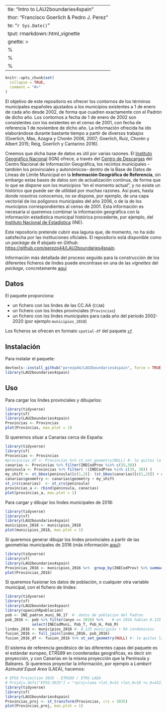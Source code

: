   ---
title: "Intro to LAU2boundaries4spain"
author: "Francisco Goerlich & Pedro J. Perez"
date: "`r Sys.Date()`"
output: rmarkdown::html_vignette
vignette: >
  %\VignetteIndexEntry{Intro to LAU2boundaries4spain}
  %\VignetteEngine{knitr::rmarkdown}
  %\VignetteEncoding{UTF-8}
---

```r
knitr::opts_chunk$set(
  collapse = TRUE,
  comment = "#>"
)
```


El objetivo de este repositorio es ofrecer los contornos de los términos municipales españoles ajustados a los municipios existentes a 1 de enero de cada año desde 2002, de forma que cuadren exactamente con el Padrón de dicho año. Los contornos a fecha de 1 de enero de 2002 son consistentes con los existentes en el censo de 2001, con fecha de referencia 1 de noviembre de dicho año. La información ofrecida ha ido elaborándose durante bastante tiempo a partir de diversos trabajos (Goerlich, Mas, Azagra y Chorén 2006, 2007; Goerlich, Ruiz, Chorén y Albert 2015; Reig, Goerlich y Cantarino 2016).

Creemos que dicha base de datos es útil por varias razones. El [Instituto Geográfico Nacional](http://www.ign.es/web/ign/portal) (IGN) ofrece, a través del [Centro de Descargas](http://centrodedescargas.cnig.es/CentroDescargas/index.jsp) del Centro Nacional de Información Geográfica, los recintos municipales --también los provinciales y autonómicos-- dentro de la Base de Datos de Líneas de Límite Municipal en la **Información Geográfica de Referencia**, sin embargo estas bases de datos son de actualización continua, de forma que lo que se dispone son los municipios "en el momento actual", y no existe un histórico que puede ser de utilidad por muchas razones. Así pues, hasta donde nosotros conocemos, no se dispone, por ejemplo, de una capa vectorial de los polígonos municipales del año 2006, o de la de los municipios correspondientes al censo de 2001. Esta información es necesaria si queremos combinar la información geográfica con la información estadística municipal histórica procedente, por ejemplo, del [Instituto Nacional de Estadística](http://www.ine.es/) (INE).

Este repositorio pretende cubrir esa laguna que, de momento, no ha sido satisfecha por las instituciones oficiales. El repositorio está disponible como un _package_ de _R_ alojado en _Github_: <https://github.com/perezp44/LAU2boundaries4spain>.

Información más detallada del proceso seguido para la construcción de los diferentes ficheros de lindes puede encontrase en una de las *vignettes* del *package*, concretamente [aquí](https://htmlpreview.github.io/?https://github.com/perezp44/LAU2boundaries4spain/blob/master/inst/doc/detailed-info-lau2boundaries4spain.html)

Datos
-----

El paquete proporciona:

-   un fichero con los lindes de las CC.AA (`CCAA`)
-   un fichero con los lindes provinciales (`Provincias`)
-   un fichero con los lindes municipales para cada año del periodo 2002-2020 (por ejemplo `municipios_2018`)

Los ficheros se ofrecen en formato `spatial-df` del paquete [`sf`](https://cran.r-project.org/web/packages/sf/index.html)

Instalación
-----------

Para instalar el paquete:

``` r
devtools::install_github("perezp44/LAU2boundaries4spain", force = TRUE)
library(LAU2boundaries4spain)
```

Uso
---

Para cargar los lindes provinciales y dibujarlos:

``` r
library(tidyverse)
library(sf)
library(LAU2boundaries4spain)
Provincias <- Provincias
plot(Provincias, max.plot = 1)
```

Si queremos situar a Canarias cerca de España:

``` r
library(tidyverse)
library(sf)
Provincias <- Provincias
#provincias_df <- Provincias %>% st_set_geometry(NULL) #- le quitas la geometria (se ve mejor)
canarias <- Provincias %>% filter(INECodProv %in% c(35,38))
peninsula <- Provincias %>% filter( !(INECodProv %in% c(35, 38)) )
my_shift <- st_bbox(peninsula)[c(1,2)]- (st_bbox(canarias)[c(1,2)]) + c(9.5,0.5)
canarias$geometry <- canarias$geometry + my_shift
st_crs(canarias)  <- st_crs(peninsula)
provincias_a <- rbind(peninsula, canarias)  
plot(provincias_a, max.plot = 1)
```

Para cargar y dibujar los lindes municipales de 2018:

``` r
library(tidyverse)
library(sf)
library(LAU2boundaries4spain)
municipios_2018 <- municipios_2018
plot(municipios_2018, max.plot = 1)
```

Si queremos generar dibujar los lindes provinciales a partir de las geometrías municipales de 2016 (más información [aquí](https://github.com/r-spatial/sf/issues/290)):

``` r
library(tidyverse)
library(sf)
library(LAU2boundaries4spain)
Provincias_2016 <- municipios_2016 %>%  group_by(INECodProv) %>% summarise()
plot(Provincias_2016)
```

Si queremos fusionar los datos de población, o cualquier otra variable municipal, con el fichero de lindes:

``` r
library(tidyverse)
library(sf)
library(LAU2boundaries4spain)
library(spanishRpoblacion)
pob <- INE_padron_muni_96_17  #- datos de poblacion del Padron 
pob_2016 <- pob %>% filter(anyo == 2016) %>%    # en 2016 habían 8.125 municipios
            select(INECodMuni, Pob_T, Pob_H, Pob_M)  
lindes_2016 <- municipios_2016 #- 8.125 municipios + 84 condominios
fusion_2016 <- full_join(lindes_2016, pob_2016)   
fusion_2016_df <- fusion_2016 %>% st_set_geometry(NULL) #- le quitas la geometria para verlo mejor
```

El sistema de referencia geodésico de las diferentes capas del paquete es el estándar europeo, ETRS89 en coordenadas geográficas, es decir sin proyección, y con Canarias en la misma proyección que la Peninsula y Baleares. Si queremos proyectar la información, por ejemplo a _Lambert Azimutal Equal Area_ (LAEA), hacemos:

``` r
# EPSG Projection 3035 - ETRS89 / ETRS-LAEA 
# Proj4js.defs["EPSG:3035"] = "+proj=laea +lat_0=52 +lon_0=10 +x_0=4321000 +y_0=3210000 +ellps=GRS80 +units=m +no_defs"
library(tidyverse)
library(sf)
library(LAU2boundaries4spain)
Provincias_proj <- st_transform(Provincias, crs = 3035) 
plot(Provincias_proj, max.plot = 1)
```
  
